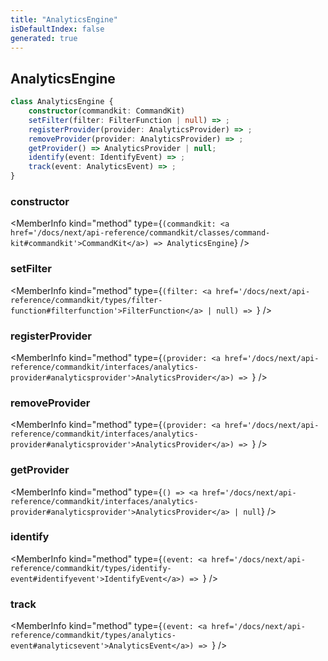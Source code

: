 ```yaml
---
title: "AnalyticsEngine"
isDefaultIndex: false
generated: true
---
```



<!-- This file was generated from the CommandKit source. Do not modify. Instead, re-run the "docgen" script -->


## AnalyticsEngine

<GenerationInfo sourceFile="packages/commandkit/src/analytics/analytics-engine.ts" sourceLine="16" packageName="commandkit" />



```ts title="Signature"
class AnalyticsEngine {
    constructor(commandkit: CommandKit)
    setFilter(filter: FilterFunction | null) => ;
    registerProvider(provider: AnalyticsProvider) => ;
    removeProvider(provider: AnalyticsProvider) => ;
    getProvider() => AnalyticsProvider | null;
    identify(event: IdentifyEvent) => ;
    track(event: AnalyticsEvent) => ;
}
```

<div className="members-wrapper">

### constructor

<MemberInfo kind="method" type={`(commandkit: <a href='/docs/next/api-reference/commandkit/classes/command-kit#commandkit'>CommandKit</a>) => AnalyticsEngine`}   />


### setFilter

<MemberInfo kind="method" type={`(filter: <a href='/docs/next/api-reference/commandkit/types/filter-function#filterfunction'>FilterFunction</a> | null) => `}   />


### registerProvider

<MemberInfo kind="method" type={`(provider: <a href='/docs/next/api-reference/commandkit/interfaces/analytics-provider#analyticsprovider'>AnalyticsProvider</a>) => `}   />


### removeProvider

<MemberInfo kind="method" type={`(provider: <a href='/docs/next/api-reference/commandkit/interfaces/analytics-provider#analyticsprovider'>AnalyticsProvider</a>) => `}   />


### getProvider

<MemberInfo kind="method" type={`() => <a href='/docs/next/api-reference/commandkit/interfaces/analytics-provider#analyticsprovider'>AnalyticsProvider</a> | null`}   />


### identify

<MemberInfo kind="method" type={`(event: <a href='/docs/next/api-reference/commandkit/types/identify-event#identifyevent'>IdentifyEvent</a>) => `}   />


### track

<MemberInfo kind="method" type={`(event: <a href='/docs/next/api-reference/commandkit/types/analytics-event#analyticsevent'>AnalyticsEvent</a>) => `}   />




</div>
